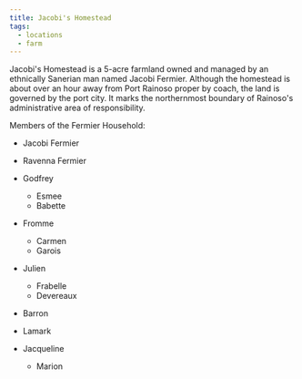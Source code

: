 ```yaml
---
title: Jacobi's Homestead
tags:
  - locations
  - farm
---
```


Jacobi's Homestead is a 5-acre farmland owned and managed by an ethnically
Sanerian man named Jacobi Fermier. Although the homestead is about over an hour
away from Port Rainoso proper by coach, the land is governed by the port city.
It marks the northernmost boundary of Rainoso's administrative area of
responsibility.

Members of the Fermier Household:

- Jacobi Fermier
- Ravenna Fermier
- Godfrey

  - Esmee
  - Babette

- Fromme
  - Carmen
  - Garois
- Julien
  - Frabelle
  - Devereaux
- Barron
- Lamark
- Jacqueline
  - Marion
